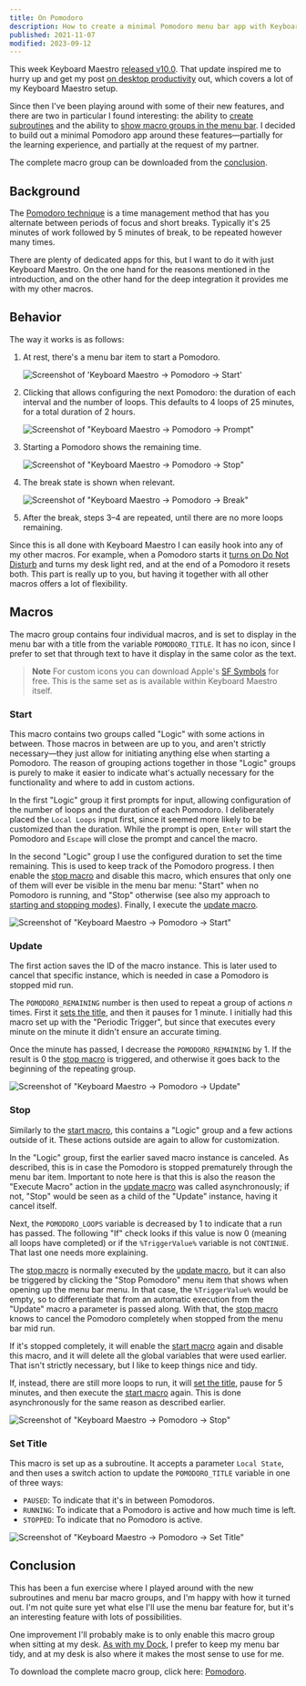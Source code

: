 ```yaml
---
title: On Pomodoro
description: How to create a minimal Pomodoro menu bar app with Keyboard Maestro.
published: 2021-11-07
modified: 2023-09-12
---
```


This week Keyboard Maestro [released v10.0](https://www.stairways.com/press/2021-11-02). That update inspired me to hurry up and get my post [on desktop productivity](/posts/on-desktop-productivity) out, which covers a lot of my Keyboard Maestro setup.

Since then I've been playing around with some of their new features, and there are two in particular I found interesting: the ability to [create subroutines](https://wiki.keyboardmaestro.com/Subroutines) and the ability to [show macro groups in the menu bar](https://wiki.keyboardmaestro.com/manual/Macro_Groups). I decided to build out a minimal Pomodoro app around these features—partially for the learning experience, and partially at the request of my partner.

The complete macro group can be downloaded from the [conclusion](#conclusion).

## Background

The [Pomodoro technique](https://en.wikipedia.org/wiki/Pomodoro_Technique) is a time management method that has you alternate between periods of focus and short breaks. Typically it's 25 minutes of work followed by 5 minutes of break, to be repeated however many times.

There are plenty of dedicated apps for this, but I want to do it with just Keyboard Maestro. On the one hand for the reasons mentioned in the introduction, and on the other hand for the deep integration it provides me with my other macros.

## Behavior

The way it works is as follows:

1. At rest, there's a menu bar item to start a Pomodoro.

    ![Screenshot of 'Keyboard Maestro → Pomodoro → Start'](/posts/on-pomodoro/pomodoro-menu-start-light.png)

2. Clicking that allows configuring the next Pomodoro: the duration of each interval and the number of loops. This defaults to 4 loops of 25 minutes, for a total duration of 2 hours.

    ![Screenshot of "Keyboard Maestro → Pomodoro → Prompt"](/posts/on-pomodoro/pomodoro-prompt-light.png)

3. Starting a Pomodoro shows the remaining time.

    ![Screenshot of "Keyboard Maestro → Pomodoro → Stop"](/posts/on-pomodoro/pomodoro-menu-stop-light.png)

4. The break state is shown when relevant.

    ![Screenshot of "Keyboard Maestro → Pomodoro → Break"](/posts/on-pomodoro/pomodoro-menu-break-light.png)

5. After the break, steps 3–4 are repeated, until there are no more loops remaining.

Since this is all done with Keyboard Maestro I can easily hook into any of my other macros. For example, when a Pomodoro starts it [turns on Do Not Disturb](/posts/on-desktop-productivity#toggling-do-not-disturb) and turns my desk light red, and at the end of a Pomodoro it resets both. This part is really up to you, but having it together with all other macros offers a lot of flexibility.

## Macros

The macro group contains four individual macros, and is set to display in the menu bar with a title from the variable `POMODORO_TITLE`. It has no icon, since I prefer to set that through text to have it display in the same color as the text.

> **Note**
> For custom icons you can download Apple's [SF Symbols](https://developer.apple.com/sf-symbols/) for free. This is the same set as is available within Keyboard Maestro itself.

### Start

This macro contains two groups called "Logic" with some actions in between. Those macros in between are up to you, and aren't strictly necessary—they just allow for initiating anything else when starting a Pomodoro. The reason of grouping actions together in those "Logic" groups is purely to make it easier to indicate what's actually necessary for the functionality and where to add in custom actions.

In the first "Logic" group it first prompts for input, allowing configuration of the number of loops and the duration of each Pomodoro. I deliberately placed the `Local Loops` input first, since it seemed more likely to be customized than the duration. While the prompt is open, `Enter` will start the Pomodoro and `Escape` will close the prompt and cancel the macro.

In the second "Logic" group I use the configured duration to set the time remaining. This is used to keep track of the Pomodoro progress. I then enable the [stop macro](#stop) and disable this macro, which ensures that only one of them will ever be visible in the menu bar menu: "Start" when no Pomodoro is running, and "Stop" otherwise (see also my approach to [starting and stopping modes](/posts/on-desktop-productivity#starting-and-stopping-modes)). Finally, I execute the [update macro](#update).

![Screenshot of "Keyboard Maestro → Pomodoro → Start"](/posts/on-pomodoro/start-light.png)

### Update

The first action saves the ID of the macro instance. This is later used to cancel that specific instance, which is needed in case a Pomodoro is stopped mid run.

The `POMODORO_REMAINING` number is then used to repeat a group of actions _n_ times. First it [sets the title](#set-title), and then it pauses for 1 minute. I initially had this macro set up with the "Periodic Trigger", but since that executes every minute on the minute it didn't ensure an accurate timing.

Once the minute has passed, I decrease the `POMODORO_REMAINING` by 1. If the result is 0 the [stop macro](#stop) is triggered, and otherwise it goes back to the beginning of the repeating group.

![Screenshot of "Keyboard Maestro → Pomodoro → Update"](/posts/on-pomodoro/update-light.png)

### Stop

Similarly to the [start macro](#start), this contains a "Logic" group and a few actions outside of it. These actions outside are again to allow for customization.

In the "Logic" group, first the earlier saved macro instance is canceled. As described, this is in case the Pomodoro is stopped prematurely through the menu bar item. Important to note here is that this is also the reason the "Execute Macro" action in the [update macro](#update) was called asynchronously; if not, "Stop" would be seen as a child of the "Update" instance, having it cancel itself.

Next, the `POMODORO_LOOPS` variable is decreased by 1 to indicate that a run has passed. The following "If" check looks if this value is now 0 (meaning all loops have completed) or if the `%TriggerValue%` variable is not `CONTINUE`. That last one needs more explaining.

The [stop macro](#stop) is normally executed by the [update macro](#update), but it can also be triggered by clicking the "Stop Pomodoro" menu item that shows when opening up the menu bar menu. In that case, the `%TriggerValue%` would be empty, so to differentiate that from an automatic execution from the "Update" macro a parameter is passed along. With that, the [stop macro](#stop) knows to cancel the Pomodoro completely when stopped from the menu bar mid run.

If it's stopped completely, it will enable the [start macro](#start) again and disable this macro, and it will delete all the global variables that were used earlier. That isn't strictly necessary, but I like to keep things nice and tidy.

If, instead, there are still more loops to run, it will [set the title](#set-title), pause for 5 minutes, and then execute the [start macro](#start) again. This is done asynchronously for the same reason as described earlier.

![Screenshot of "Keyboard Maestro → Pomodoro → Stop"](/posts/on-pomodoro/stop-light.png)

### Set Title

This macro is set up as a subroutine. It accepts a parameter `Local State`, and then uses a switch action to update the `POMODORO_TITLE` variable in one of three ways:

- `PAUSED`: To indicate that it's in between Pomodoros.
- `RUNNING`: To indicate that a Pomodoro is active and how much time is left.
- `STOPPED`: To indicate that no Pomodoro is active.

![Screenshot of "Keyboard Maestro → Pomodoro → Set Title"](/posts/on-pomodoro/set-title-light.png)

## Conclusion

This has been a fun exercise where I played around with the new subroutines and menu bar macro groups, and I'm happy with how it turned out. I'm not quite sure yet what else I'll use the menu bar feature for, but it's an interesting feature with lots of possibilities.

One improvement I'll probably make is to only enable this macro group when sitting at my desk. [As with my Dock](/posts/on-desktop-productivity#dock), I prefer to keep my menu bar tidy, and at my desk is also where it makes the most sense to use for me.

To download the complete macro group, click here: [Pomodoro](/posts/on-pomodoro/macros.zip).
